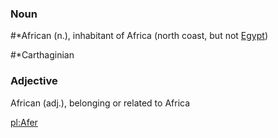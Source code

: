 ===Noun===
#*African (n.), inhabitant of Africa (north coast, but not [[Egypt]])
#*Carthaginian

===Adjective===
African (adj.), belonging or related to Africa

[[pl:Afer]]